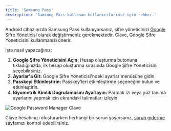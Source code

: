 ```yaml
---
title: 'Samsung Pass'
description: 'Samsung Pass kullanan kullanıcılarımız için rehber.'
---
```


Android cihazınızda Samsung Pass kullanıyorsanız, şifre yöneticinizi [Google Şifre Yöneticisi](google-password-manager) olarak değiştirmeniz gerekmektedir. Clave, Google Şifre Yöneticisini kullanmanızı önerir.

İşte nasıl yapacağınız:

1. **Google Şifre Yöneticisini Açın:** Hesap oluşturma butonuna tıkladığınızda, ilk hesap oluşturma sırasında Google Şifre Yöneticisini seçebilirsiniz.
2. **Ayarlar'a Git:** Google Şifre Yöneticisi'ndeki ayarlar menüsüne gidin.
3. **Passkeyi Etkinleştirin:** Passkey'leri etkinleştirme seçeneğini bulun ve etkinleştirin.
4. **Biyometrik Kimlik Doğrulamasını Ayarlayın:** Parmak izi veya yüz tanıma ayarlarını yapmak için ekrandaki talimatları izleyin.

![Google Password Manager Clave](./images/googlepassword1.png)

Clave hesabınızı oluştururken herhangi bir sorun yaşarsanız, [sorun giderme](./problem-solving) sayfamızı kontrol edebilirsiniz.